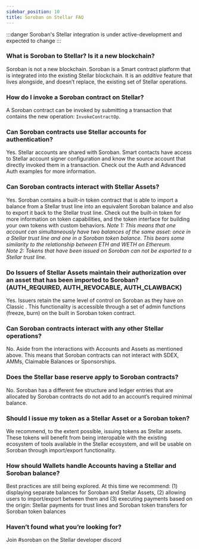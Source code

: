 ```yaml
---
sidebar_position: 10
title: Soroban on Stellar FAQ
---
```



:::danger
Soroban's Stellar integration is under active-development and expected to change
:::


### What is Soroban to Stellar? Is it a new blockchain? 
Soroban is not a new blockchain. Soroban is a Smart contract platform that is integrated into the existing Stellar blockchain. It is an *additive* feature that lives alongside, and doesn’t replace, the existing set of Stellar operations. 

### How do I invoke a Soroban contract on Stellar?
A Soroban contract can be invoked by submitting a transaction that contains the new operation: `InvokeContractOp`.

### Can Soroban contracts use Stellar accounts for authentication?
Yes. Stellar accounts are shared with Soroban. Smart contacts have access to Stellar account signer configuration and know the source account that directly invoked them in a transaction. Check out the Auth and Advanced Auth examples for more information.  

### Can Soroban contracts interact with Stellar Assets?
Yes. Soroban contains a built-in token contract that is able to import a balance from a Stellar trust line into an equivalent Soroban balance and also to export it back to the Stellar trust line. Check out the built-in token for more information on token capabilities, and the token interface for building your own tokens with custom behaviors. 
*Note 1: This means that one account can simultaneously have two balances of the same asset: once in a Stellar trust line and one in a Soroban token balance. This bears some similarity to the relationship between ETH and WETH on Ethereum.*   
*Note 2: Tokens that have been issued on Soroban can not be exported to a Stellar trust line.*

### Do Issuers of Stellar Assets maintain their authorization over an asset that has been imported to Soroban? (AUTH_REQUIRED, AUTH_REVOCABLE, AUTH_CLAWBACK)
Yes. Issuers retain the same level of control on Soroban as they have on Classic . This functionality is accessible through a set of admin functions (freeze, burn) on the built in Soroban token contract.

### Can Soroban contracts interact with any other Stellar operations?
No. Aside from the interactions with Accounts and Assets as mentioned above. This means that Soroban contracts can not interact with SDEX, AMMs, Claimable Balances or Sponsorships.  

### Does the Stellar base reserve apply to Soroban contracts? 
No. Soroban has a different fee structure and ledger entries that are allocated by Soroban contracts do not add to an account’s required minimal balance.

### Should I issue my token as a Stellar Asset or a Soroban token? 
We recommend, to the extent possible, issuing tokens as Stellar assets. These tokens will benefit from being interopable with the existing ecosystem of tools available in the Stellar ecosystem, and will be usable on Soroban through import/export functionality. 

### How should Wallets handle Accounts having a Stellar and Soroban balance? 
Best practices are still being explored. At this time we recommend: (1) displaying separate balances for Soroban and Stellar Assets, (2) allowing users to import/export between them and (3) executing payments based on the origin: Stellar payments for trust lines and Soroban token transfers for Soroban token balances  

### Haven’t found what you’re looking for? 
Join #soroban on the Stellar developer discord